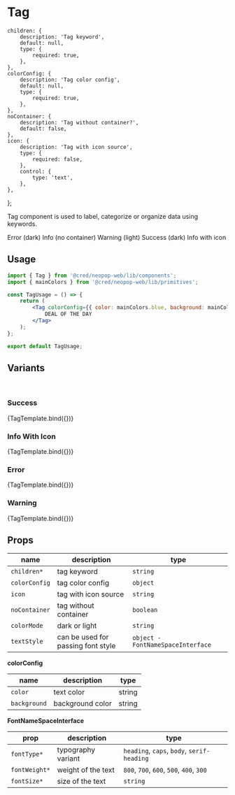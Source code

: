 
<Meta title="Components/Tags" component={Tag} />

# Tag


    children: {
        description: 'Tag keyword',
        default: null,
        type: {
            required: true,
        },
    },
    colorConfig: {
        description: 'Tag color config',
        default: null,
        type: {
            required: true,
        },
    },
    noContainer: {
        description: 'Tag without container?',
        default: false,
    },
    icon: {
        description: 'Tag with icon source',
        type: {
            required: false,
        },
        control: {
            type: 'text',
        },
    },
};

Tag component is used to label, categorize or organize data using keywords.

<Canvas>
    <Tag colorConfig={colorGuide.darkComponents.tags.error}>Error (dark)</Tag>
    <Tag colorConfig={colorGuide.lightComponents.tags.info} noContainer>
        Info (no container)
    </Tag>
    <Tag colorConfig={colorGuide.lightComponents.tags.warning}>Warning (light)</Tag>
    <Tag colorConfig={colorGuide.darkComponents.tags.success}>Success (dark)</Tag>
    <Tag
        colorConfig={colorGuide.lightComponents.tags.info}
        icon="https://pngroyale.com/wp-content/uploads/2021/12/Download-blue-information-icon-Free-PNG-300x300.png"
    >
        Info with icon
    </Tag>
</Canvas>

## Usage

```jsx
import { Tag } from '@cred/neopop-web/lib/components';
import { mainColors } from '@cred/neopop-web/lib/primitives';

const TagUsage = () => {
    return (
        <Tag colorConfig={{ color: mainColors.blue, background: mainColors.white }}>
            DEAL OF THE DAY
        </Tag>
    );
};

export default TagUsage;
```

## Variants

<br />

### Success

<Canvas>
    <Story
        name="Success"
        args={{
            children: 'Successful',
            colorConfig: colorGuide.lightComponents.tags.success,
            noContainer: false,
        }}
        argTypes={tagArgTypes}
    >
        {TagTemplate.bind({})}
    </Story>
</Canvas>

### Info With Icon

<Canvas>
    <Story
        name="Info"
        args={{
            children: 'Know more',
            colorConfig: colorGuide.lightComponents.tags.info,
            icon: 'https://pngroyale.com/wp-content/uploads/2021/12/Download-blue-information-icon-Free-PNG-300x300.png',
            noContainer: false,
        }}
        argTypes={tagArgTypes}
    >
        {TagTemplate.bind({})}
    </Story>
</Canvas>

### Error

<Canvas>
    <Story
        name="Error"
        args={{
            children: 'Overdue',
            colorConfig: colorGuide.darkComponents.tags.error,
            noContainer: false,
        }}
        argTypes={tagArgTypes}
    >
        {TagTemplate.bind({})}
    </Story>
</Canvas>

### Warning

<Canvas>
    <Story
        name="Warning"
        args={{
            children: 'Processing',
            colorConfig: colorGuide.lightComponents.tags.warning,
            noContainer: false,
        }}
        argTypes={tagArgTypes}
    >
        {TagTemplate.bind({})}
    </Story>
</Canvas>

## Props

<div style={{overflowX: 'auto'}}>

| name          | description                        | type                              |
| ------------- | ---------------------------------- | --------------------------------- |
| `children*`   | tag keyword                        | `string`                          |
| `colorConfig` | tag color config                   | `object`                          |
| `icon`        | tag with icon source               | `string`                          |
| `noContainer` | tag without container              | `boolean`                         |
| `colorMode`   | dark or light                      | `string`                          |
| `textStyle`   | can be used for passing font style | `object - FontNameSpaceInterface` |

</div>

**colorConfig**

<div style={{overflowX: 'auto'}}>

| name         | description      | type   |
| ------------ | ---------------- | ------ |
| `color`      | text color       | string |
| `background` | background color | string |

</div>

**FontNameSpaceInterface**

<div style={{overflowX: 'auto'}}>

| prop            | description        | type                                       |
| --------------- | ------------------ | ------------------------------------------ |
| `fontType*`   | typography variant | `heading`, `caps`, `body`, `serif-heading` |
| `fontWeight*` | weight of the text | `800`, `700`, `600`, `500`, `400`, `300`   |
| `fontSize*` | size of the text   | `string`                                   |

</div>
